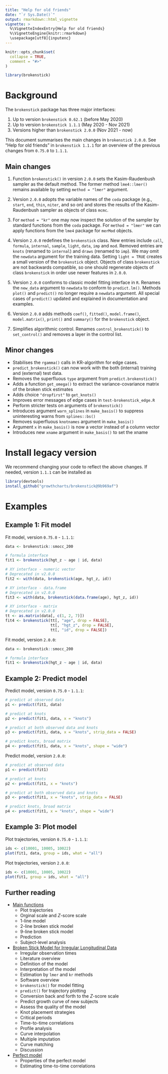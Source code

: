 ```yaml
---
title: "Help for old friends"
date: "`r Sys.Date()`"
output: rmarkdown::html_vignette
vignette: >
  %\VignetteIndexEntry{Help for old friends}
  %\VignetteEngine{knitr::rmarkdown}
  \usepackage[utf8]{inputenc}
---
```



```r
knitr::opts_chunk$set(
  collapse = TRUE,
  comment = "#>"
)
```

```r
library(brokenstick)
```

# Background

The `brokenstick` package has three major interfaces:

1. Up to version `brokenstick 0.62.1` (before May 2020) 
2. Up to version `brokenstick 1.1.1` (May 2020 - Nov 2021) 
3. Versions higher than `brokenstick 2.0.0` (Nov 2021 - now)

This document summarises the main changes in `brokenstick 2.0.0`. See "Help for old friends" in `brokenstick 1.1.1` for an overview of the previous changes from `0.75.0` to `1.1.1`.

## Main changes

1. Function `brokenstick()` in version `2.0.0` sets the Kasim-Raudenbush sampler as the default method. The former method `lme4::lmer()` remains available by setting `method = "lmer"` argument. 

2. Version `2.0.0` adopts the variable names of the `coda` package (e.g., `start`, `end`, `thin`, `niter`, and so on) and stores the results of the Kasim-Raudenbush sampler as objects of class `mcmc`. 

3. For `method = "kr"` one may now inspect the solution of the sampler by standard functions from the `coda` package. For `method = "lmer"` we can apply functions from the `lme4` package for `merMod` objects. 

4. Version `2.0.0` redefines the `brokenstick` class. New entries include `call`, `formula`, `internal`, `sample`, `light`, `data`, `imp` and `mod`. Removed entries are `knots` (renamed to `internal`) and `draws` (renamed to `imp`). We may omit the `newdata` argument for the training data. Setting `light = TRUE` creates a small version of the `brokenstick` object. Objects of class `brokenstick` are not backwards compatible, so one should regenerate objects of class `brokenstick` in order use newer features in `2.0.0`.

5. Version `2.0.0` conforms to classic model fitting interface in `R`. Renames the `new_data` argument to `newdata` to conform to `predict.lm()`. Methods `plot()` and `predict()` no longer require a `newdata` argument. All special cases of `predict()` updated and explained in documentation and examples.

6. Version `2.0.0` adds methods `coef()`, `fitted()`, `model.frame()`, `model.matrix()`, `print()` and `summary()` for the `brokenstick` object.

7. Simplifies algorithmic control. Renames `control_brokenstick()` to `set_control()` and removes a layer in the control list.

## Minor changes

- Stabilises the `rgamma()` calls in KR-algorithm for edge cases.
- `predict_brokenstick()` can now work with the both (internal) training and (external) test data. 
- Removes the superfluous `type` argument from `predict.brokenstick()`
- Adds a function `get_omega()` to extract the variance-covariance matrix of the broken stick estimates
- Adds choice `"dropfirst"` to `get_knots()`
- Improves error messages of edge cases in `test-brokenstick_edge.R`
- Perform stricter tests on arguments of `brokenstick()`
- Introduces argument `warn_splines` in `make_basis()` to suppress uninteresting warns from `splines::bs()`
- Removes superfluous `knotnames` argument in `make_basis()`
- Argument `x` in `make_basis()` is now a vector instead of a column vector
- Introduces new `xname` argument in `make_basis()` to set the xname


# Install legacy version

We recommend changing your code to reflect the above changes. If needed, version `1.1.1` can be installed as

```r
library(devtools)
install_github("growthcharts/brokenstick@9b969af")
```

# Examples

## Example 1: Fit model

Fit model, version `0.75.0` - `1.1.1`:

```r
data <- brokenstick::smocc_200

# formula interface
fit1 <- brokenstick(hgt_z ~ age | id, data)

# XY interface - numeric vector
# Deprecated in v2.0.0
fit2 <- with(data, brokenstick(age, hgt_z, id))

# XY interface - data.frame
# Deprecated in v2.0.0
fit3 <- with(data, brokenstick(data.frame(age), hgt_z, id))

# XY interface - matrix
# Deprecated in v2.0.0
tt <- as.matrix(data[, c(1, 2, 7)])
fit4 <- brokenstick(tt[, "age", drop = FALSE],
                    tt[, "hgt_z", drop = FALSE],
                    tt[, "id", drop = FALSE])
```

Fit model, version `2.0.0`:


```r
data <- brokenstick::smocc_200

# formula interface
fit1 <- brokenstick(hgt_z ~ age | id, data)
```


## Example 2: Predict model

Predict model, version `0.75.0` - `1.1.1`:

```r
# predict at observed data
p1 <- predict(fit1, data)

# predict at knots
p2 <- predict(fit1, data, x = "knots")

# predict at both observed data and knots
p3 <- predict(fit1, data, x = "knots", strip_data = FALSE)

# predict knots, broad matrix
p4 <- predict(fit1, data, x = "knots", shape = "wide")
```

Predict model, version `2.0.0`:

```r
# predict at observed data
p1 <- predict(fit1)

# predict at knots
p2 <- predict(fit1, x = "knots")

# predict at both observed data and knots
p3 <- predict(fit1, x = "knots", strip_data = FALSE)

# predict knots, broad matrix
p4 <- predict(fit1, x = "knots", shape = "wide")
```

## Example 3: Plot model

Plot trajectories, version `0.75.0` - `1.1.1`:

```r
ids <- c(10001, 10005, 10022)
plot(fit1, data, group = ids, what = "all")
```

Plot trajectories, version `2.0.0`:

```r
ids <- c(10001, 10005, 10022)
plot(fit1, group = ids, what = "all")
```


## Further reading

* [Main functions](mainfunctions.html)
    + Plot trajectories
    + Orginal scale and $Z$-score scale
    + 1-line model
    + 2-line broken stick model
    + 9-line broken stick model
    + Prediction
    + Subject-level analysis

* [Broken Stick Model for Irregular Longitudinal Data](brokenstick-article.html)
    + Irregular observation times
    + Literature overview
    + Definition of the model
    + Interpretation of the model
    + Estimation by `lmer` and `kr` methods
    + Software overview
    + `brokenstick()` for model fitting
    + `predict()` for trajectory plotting
    + Conversion back and forth to the $Z$-score scale
    + Predict growth curve of new subjects
    + Assess the quality of the model
    + Knot placement strategies
    + Critical periods
    + Time-to-time correlations
    + Profile analysis
    + Curve interpolation
    + Multiple imputation
    + Curve matching
    + Discussion

* [Perfect model](perfectmodel.html)
    + Properties of the perfect model
    + Estimating time-to-time correlations
